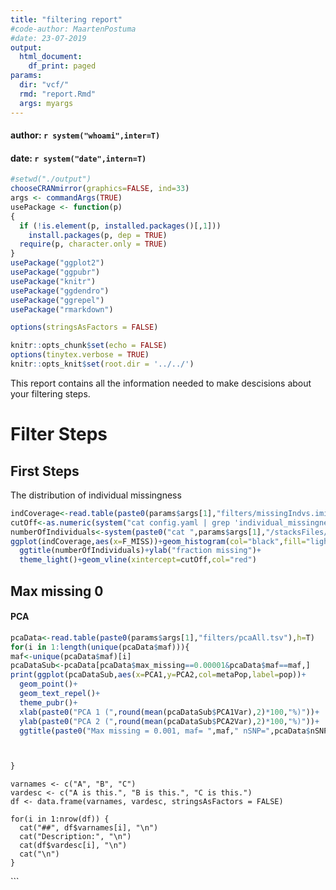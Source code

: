 ```yaml
---
title: "filtering report"
#code-author: MaartenPostuma
#date: 23-07-2019
output:
  html_document:
    df_print: paged
params:
  dir: "vcf/"
  rmd: "report.Rmd"
  args: myargs
---
```


#### author: `r system("whoami",inter=T)`
#### date: `r system("date",intern=T)`


```r
#setwd("./output")
chooseCRANmirror(graphics=FALSE, ind=33)
args <- commandArgs(TRUE)
usePackage <- function(p) 
{
  if (!is.element(p, installed.packages()[,1]))
    install.packages(p, dep = TRUE)
  require(p, character.only = TRUE)
}
usePackage("ggplot2")
usePackage("ggpubr")
usePackage("knitr")
usePackage("ggdendro")
usePackage("ggrepel")
usePackage("rmarkdown")

options(stringsAsFactors = FALSE)

knitr::opts_chunk$set(echo = FALSE)
options(tinytex.verbose = TRUE)
knitr::opts_knit$set(root.dir = '../../')
```

This report contains all the information needed to make descisions about your filtering steps.

# Filter Steps {.tabset .tabset-fade .tabset-pills}

## First Steps

The distribution of individual missingness

```r
indCoverage<-read.table(paste0(params$args[1],"filters/missingIndvs.imiss"),h=T)
cutOff<-as.numeric(system("cat config.yaml | grep 'individual_missingness'| cut -f2 -d :"),intern=T)
numberOfIndividuals<-system(paste0("cat ",params$args[1],"/stacksFiles/popmapFiltered.tsv"),intern=T)
ggplot(indCoverage,aes(x=F_MISS))+geom_histogram(col="black",fill="lightblue",binwidth=0.025)+
  ggtitle(numberOfIndividuals)+ylab("fraction missing")+
  theme_light()+geom_vline(xintercept=cutOff,col="red")

```



## Max missing 0 {.tabset .tabset-fade .tabset-pills}
#### PCA

```r
pcaData<-read.table(paste0(params$args[1],"filters/pcaAll.tsv"),h=T)
for(i in 1:length(unique(pcaData$maf))){
maf<-unique(pcaData$maf)[i]
pcaDataSub<-pcaData[pcaData$max_missing==0.00001&pcaData$maf==maf,]  
print(ggplot(pcaDataSub,aes(x=PCA1,y=PCA2,col=metaPop,label=pop))+
  geom_point()+
  geom_text_repel()+
  theme_pubr()+
  xlab(paste0("PCA 1 (",round(mean(pcaDataSub$PCA1Var),2)*100,"%)"))+
  ylab(paste0("PCA 2 (",round(mean(pcaDataSub$PCA2Var),2)*100,"%)"))+
  ggtitle(paste0("Max missing = 0.001, maf= ",maf," nSNP=",pcaData$nSNPs)))



}
```



```test

varnames <- c("A", "B", "C")
vardesc <- c("A is this.", "B is this.", "C is this.")
df <- data.frame(varnames, vardesc, stringsAsFactors = FALSE)

for(i in 1:nrow(df)) {
  cat("##", df$varnames[i], "\n")
  cat("Description:", "\n")
  cat(df$vardesc[i], "\n")
  cat("\n")
}
```
```
